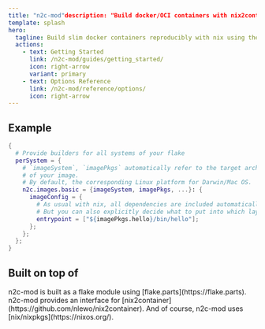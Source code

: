 ```yaml
---
title: "n2c-mod"description: "Build docker/OCI containers with nix2container with flake module options validation."
template: splash
hero:
  tagline: Build slim docker containers reproducibly with nix using the huge nixpkgs package collection.
  actions:
    - text: Getting Started
      link: /n2c-mod/guides/getting_started/
      icon: right-arrow
      variant: primary
    - text: Options Reference
      link: /n2c-mod/reference/options/
      icon: right-arrow
---
```



## Example

```nix
{
  # Provide builders for all systems of your flake
  perSystem = {
    # `imageSystem`, `imagePkgs` automatically refer to the target architecture 
    # of your image.
    # By default, the corresponding Linux platform for Darwin/Mac OS.
    n2c.images.basic = {imageSystem, imagePkgs, ...}: {
      imageConfig = {
        # As usual with nix, all dependencies are included automatically.
        # But you can also explicitly decide what to put into which layer!
        entrypoint = ["${imagePkgs.hello}/bin/hello"];
      };
    };
  };
}
```

## Built on top of

<CardGrid >
	<Card title="flake-parts" icon="open-book">
		n2c-mod is built as a flake module using [flake.parts](https://flake.parts).
	</Card>
	<Card title="nix2container" icon="open-book">
		n2c-mod provides an interface for [nix2container](https://github.com/nlewo/nix2container).
	</Card>
  <Card title="nix" icon="open-book">
    And of course, n2c-mod uses [nix/nixpkgs](https://nixos.org/).
  </Card>
</CardGrid>
